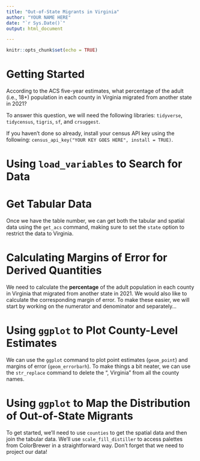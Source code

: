 ```yaml
---
title: "Out-of-State Migrants in Virginia"
author: "YOUR NAME HERE"
date: "`r Sys.Date()`"
output: html_document

---
```


```r
knitr::opts_chunk$set(echo = TRUE)
```

# Getting Started

According to the ACS five-year estimates, what percentage of the adult (i.e., 18+) population in each county in Virginia migrated from another state in 2021? 

To answer this question, we will need the following libraries: `tidyverse`, `tidycensus`, `tigris`, `sf`, and `crsuggest`.

If you haven't done so already, install your census API key using the following: `census_api_key("YOUR KEY GOES HERE", install = TRUE)`.

# Using `load_variables` to Search for Data

# Get Tabular Data

Once we have the table number, we can get both the tabular and spatial data using the `get_acs` command, making sure to set the `state` option to restrict the data to Virginia.

# Calculating Margins of Error for Derived Quantities

We need to calculate the **percentage** of the adult population in each county in Virginia that migrated from another state in 2021. We would also like to calculate the corresponding margin of error. To make these easier, we will start by working on the numerator and denominator and separately...

# Using `ggplot` to Plot County-Level Estimates

We can use the `ggplot` command to plot point estimates (`geom_point`) and margins of error (`geom_errorbarh`). To make things a bit neater, we can use the `str_replace` command to delete the ", Virginia" from all the county names.

# Using `ggplot` to Map the Distribution of Out-of-State Migrants

To get started, we'll need to use `counties` to get the spatial data and then join the tabular data.  We'll use `scale_fill_distiller` to access palettes from ColorBrewer in a straightforward way.  Don't forget that we need to project our data!
